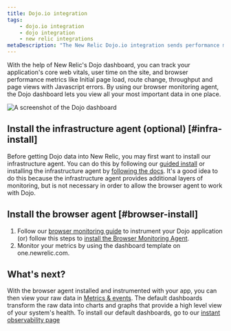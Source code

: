 ```yaml
---
title: Dojo.io integration
tags:
    - dojo.io integration
    - dojo integration
    - new relic integrations
metaDescription: "The New Relic Dojo.io integration sends performance metrics and inventory data from your Dojo.io framework to the New Relic platform."
---
```


With the help of New Relic's Dojo dashboard, you can track your application's core web vitals, user time on the site, and browser performance metrics like Initial page load, route change, throughput and page views with Javascript errors. By using our browser monitoring agent, the Dojo dashboard lets you view all your most important data in one place.

<img
  title="dashboard-example.png"
  alt="A screenshot of the Dojo dashboard"
  src={dojodashboard}
/>

## Install the infrastructure agent (optional) [#infra-install]

Before getting Dojo data into New Relic, you may first want to install our infrastructure agent. You can do this by following our [guided install](https://one.newrelic.com/nr1-core?state=999174fa-ed8b-d707-af7b-8e4f8fd03cc1) or installing the infrastructure agent by [following the docs](/docs/infrastructure/install-infrastructure-agent/get-started/install-infrastructure-agent). It's a good idea to do this because the infrastructure agent provides additional layers of monitoring, but is not necessary in order to allow the browser agent to work with Dojo.

## Install the browser agent [#browser-install]

1. Follow our [browser monitoring guide](/docs/browser/browser-monitoring/getting-started/browser-summary-page/) to instrument your Dojo application (or) follow this steps to [install the Browser Monitoring Agent](/docs/browser/browser-monitoring/installation/install-browser-monitoring-agent/).
2. Monitor your metrics by using the dashboard template on one.newrelic.com.

## What's next?

With the browser agent installed and instrumented with your app, you can then view your raw data in [Metrics & events](/docs/query-your-data/explore-query-data/browse-data/introduction-data-explorer/). The default dashboards transform the raw data into charts and graphs that provide a high level view of your system's health. To install our default dashboards, go to our [instant observability page]()
